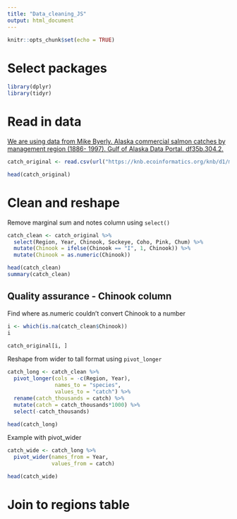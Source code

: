 ```yaml
---
title: "Data_cleaning_JS"
output: html_document
---
```


```r
knitr::opts_chunk$set(echo = TRUE)
```

# Select packages

```r
library(dplyr)
library(tidyr)
```

# Read in data
[We are using data from Mike Byerly. Alaska commercial salmon catches by management region (1886- 1997). Gulf of Alaska Data Portal. df35b.304.2.](https://knb.ecoinformatics.org/view/df35b.304.2)

```r
catch_original <- read.csv(url("https://knb.ecoinformatics.org/knb/d1/mn/v2/object/df35b.302.1", method = "libcurl"), stringsAsFactors = F)

head(catch_original)
```

# Clean and reshape
Remove marginal sum and notes column using `select()`

```r
catch_clean <- catch_original %>% 
  select(Region, Year, Chinook, Sockeye, Coho, Pink, Chum) %>% 
  mutate(Chinook = ifelse(Chinook == "I", 1, Chinook)) %>% 
  mutate(Chinook = as.numeric(Chinook))

head(catch_clean)
summary(catch_clean)
```

## Quality assurance - Chinook column
Find where as.numeric couldn't convert Chinook to a number

```r
i <- which(is.na(catch_clean$Chinook))
i

catch_original[i, ]
```

Reshape from wider to tall format using `pivot_longer`

```r
catch_long <- catch_clean %>% 
  pivot_longer(cols = -c(Region, Year),
               names_to = "species",
               values_to = "catch") %>% 
  rename(catch_thousands = catch) %>% 
  mutate(catch = catch_thousands*1000) %>% 
  select(-catch_thousands)

head(catch_long)
```

Example with pivot_wider

```r
catch_wide <- catch_long %>% 
  pivot_wider(names_from = Year,
              values_from = catch)

head(catch_wide)
```

# Join to regions table
